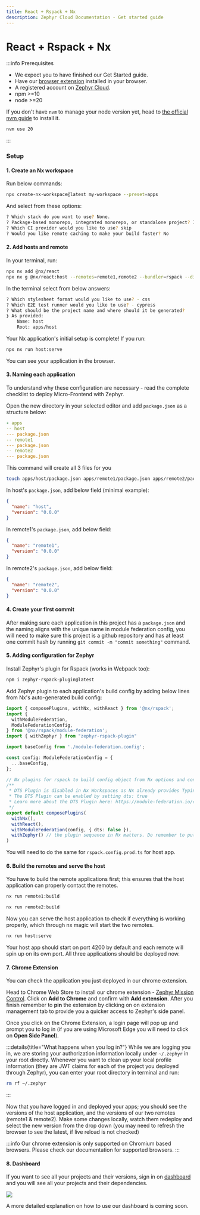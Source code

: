 ```yaml
---
title: React + Rspack + Nx
description: Zephyr Cloud Documentation - Get started guide
---
```



# React + Rspack + Nx

:::info Prerequisites

- We expect you to have finished our Get Started guide.
- Have our [browser extension](https://chromewebstore.google.com/detail/zephyr-mission-control/liflhldchhinbaeplljlplhnbkdidedn) installed in your browser.
- A registered account on [Zephyr Cloud](https://app.zephyr-cloud.io).
- npm >=10
- node >=20 

If you don't have `nvm` to manage your node version yet, head to [the official nvm guide](https://github.com/nvm-sh/nvm) to install it.
```bash 
nvm use 20 
```

:::


### Setup


#### 1. Create an Nx workspace

Run below commands:

```bash title="Terminal"
npx create-nx-workspace@latest my-workspace --preset=apps
```
And select from these options: 

```bash title="Terminal"
? Which stack do you want to use? None. 
? Package-based monorepo, integrated monorepo, or standalone project? Integrated Monorepo. 
? Which CI provider would you like to use? skip 
? Would you like remote caching to make your build faster? No
```

#### 2. Add hosts and remote

In your terminal, run: 

```bash title="Terminal"
npx nx add @nx/react
npx nx g @nx/react:host --remotes=remote1,remote2 --bundler=rspack --directory=apps/host 
```

In the terminal select from below answers: 

```bash title="Terminal"
? Which stylesheet format would you like to use? - css 
? Which E2E test runner would you like to use? - cypress 
? What should be the project name and where should it be generated? 
❯ As provided:
    Name: host
    Root: apps/host
```

Your Nx application's initial setup is complete! If you run: 

```bash title="Terminal"
npx nx run host:serve
```
You can see your application in the browser. 

#### 3. Naming each application

To understand why these configuration are necessary - read the complete checklist to deploy Micro-Frontend with Zephyr. 

Open the new directory in your selected editor and add `package.json` as a structure below: 

```yaml title="Folder structure" {3,5,7}
- apps 
-- host 
--- package.json 
-- remote1 
--- package.json 
-- remote2 
--- package.json 
```

This command will create all 3 files for you

```bash title="Terminal
touch apps/host/package.json apps/remote1/package.json apps/remote2/package.json
```

In host's `package.json`, add below field (minimal example): 

```json 
{
  "name": "host",
  "version": "0.0.0"
}
```

In remote1's `package.json`, add below field: 

```json 
{
  "name": "remote1",
  "version": "0.0.0"
}
```

In remote2's `package.json`, add below field: 

```json 
{
  "name": "remote2",
  "version": "0.0.0"
}
```

#### 4. Create your first commit 

After making sure each application in this project has a `package.json` and the naming aligns with the unique name in module federation config, you will need to make sure this project is a github repository and has at least one commit hash by running `git commit -m "commit something"` command. 

#### 5. Adding configuration for Zephyr

Install Zephyr's plugin for Rspack (works in Webpack too): 

```sh title="Terminal"
npm i zephyr-rspack-plugin@latest 
```

Add Zephyr plugin to each application's build config by adding below lines from Nx's auto-generated build config: 

```ts title="rspack.config.ts" {6,24}
import { composePlugins, withNx, withReact } from '@nx/rspack';
import {
  withModuleFederation,
  ModuleFederationConfig,
} from '@nx/rspack/module-federation';
import { withZephyr } from "zephyr-rspack-plugin"

import baseConfig from './module-federation.config';

const config: ModuleFederationConfig = {
  ...baseConfig,
};

// Nx plugins for rspack to build config object from Nx options and context.
/**
 * DTS Plugin is disabled in Nx Workspaces as Nx already provides Typing support for Module Federation
 * The DTS Plugin can be enabled by setting dts: true
 * Learn more about the DTS Plugin here: https://module-federation.io/configure/dts.html
 */
export default composePlugins(
  withNx(),
  withReact(),
  withModuleFederation(config, { dts: false }),
  withZephyr() // the plugin sequence in Nx matters. Do remember to put zephyr at the end of your config file. 
)
```
You will need to do the same for `rspack.config.prod.ts` for host app.

#### 6. Build the remotes and serve the host

You have to build the remote applications first; this ensures that the host application can properly contact the remotes.

```bash Title=Terminal
nx run remote1:build
```

```bash Title=Terminal
nx run remote2:build
```

<BuildAuthInfo />

Now you can serve the host application to check if everything is working properly, which through nx magic will start the two remotes. 

```bash Title=Terminal
nx run host:serve
```

Your host app should start on port 4200 by default and each remote will spin up on its own port. All three applications should be deployed now.

#### 7. Chrome Extension 

You can check the application you just deployed in our chrome extension. 

Head to Chrome Web Store to install our chrome extension - [Zephyr Mission Control](https://chromewebstore.google.com/detail/zephyr-mission-control/liflhldchhinbaeplljlplhnbkdidedn). Click on **Add to Chrome** and confirm with **Add extension**. After you finish remember to **pin** the extension by clicking on <DrawingPinIcon className="inline -rotate-45"/> on extension management tab to provide you a quicker access to Zephyr's side panel.

Once you click on the Chrome Extension, a login page will pop up and prompt you to log in (if you are using Microsoft Edge you will need to click on **Open Side Panel**).



:::details{title="What happens when you log in?"}
While we are logging you in, we are storing your authorization information locally under `~/.zephyr` in your root directly. Whenever you want to clean up your local profile information (they are JWT claims for each of the project you deployed through Zephyr), you can enter your root directory in terminal and run: 
```bash 
rm rf ~/.zephyr 
```
:::

Now that you have logged in and deployed your apps; you should see the versions of the host application, and the versions of our two remotes (remote1 & remote2). Make some changes locally, watch them redeploy and select the new version from the drop down (you may need to refresh the browser to see the latest, if live reload is not checked)

:::info
Our chrome extension is only supported on Chromium based browsers. Please check our documentation for supported browsers.
:::


#### 8. Dashboard 

If you want to see all your projects and their versions, sign in on [dashboard](https://app.zephyr-cloud.io) and you will see all your projects and their dependencies.

<Image src="/dashboard-main.png" size="large"/>

A more detailed explanation on how to use our dashboard is coming soon.





